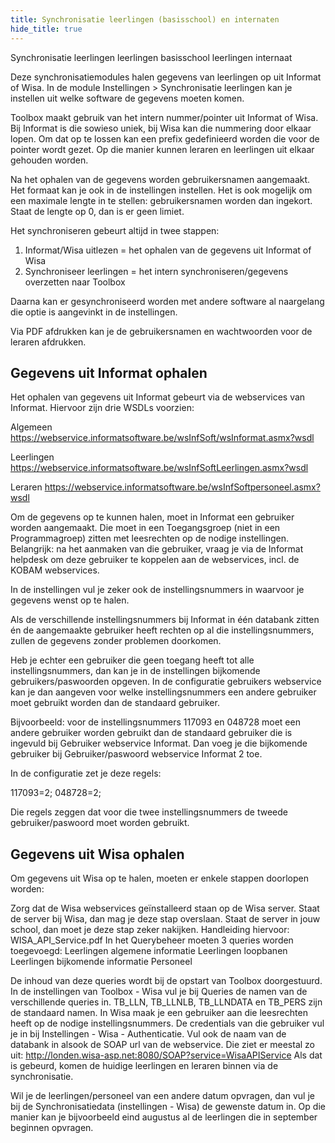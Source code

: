 ```yaml
---
title: Synchronisatie leerlingen (basisschool) en internaten
hide_title: true
---
```

<ImageTitle img="leerlingen.png">Synchronisatie leerlingen</ImageTitle>
<ImageTitle img="basisschool.png">leerlingen basisschool</ImageTitle>
<ImageTitle img="internaat.png">leerlingen internaat</ImageTitle>

Deze synchronisatiemodules halen gegevens van leerlingen op uit Informat of Wisa. In de module Instellingen > Synchronisatie leerlingen kan je instellen uit welke software de gegevens moeten komen.

Toolbox maakt gebruik van het intern nummer/pointer uit Informat of Wisa. Bij Informat is die sowieso uniek, bij Wisa kan die nummering door elkaar lopen. Om dat op te lossen kan een prefix gedefinieerd worden die voor de pointer wordt gezet. Op die manier kunnen leraren en leerlingen uit elkaar gehouden worden.

Na het ophalen van de gegevens worden gebruikersnamen aangemaakt. Het formaat kan je ook in de instellingen instellen. Het is ook mogelijk om een maximale lengte in te stellen: gebruikersnamen worden dan ingekort. Staat de lengte op 0, dan is er geen limiet.

Het synchroniseren gebeurt altijd in twee stappen: 

1. Informat/Wisa uitlezen = het ophalen van de gegevens uit Informat of Wisa
2. Synchroniseer leerlingen = het intern synchroniseren/gegevens overzetten naar Toolbox

Daarna kan er gesynchroniseerd worden met andere software al naargelang die optie is aangevinkt in de instellingen.

Via PDF afdrukken kan je de gebruikersnamen en wachtwoorden voor de leraren afdrukken. 


## Gegevens uit Informat ophalen
Het ophalen van gegevens uit Informat gebeurt via de webservices van Informat. Hiervoor zijn drie WSDLs voorzien:

Algemeen
https://webservice.informatsoftware.be/wsInfSoft/wsInformat.asmx?wsdl 

Leerlingen
https://webservice.informatsoftware.be/wsInfSoftLeerlingen.asmx?wsdl 

Leraren
https://webservice.informatsoftware.be/wsInfSoftpersoneel.asmx?wsdl

Om de gegevens op te kunnen halen, moet in Informat een gebruiker worden aangemaakt. Die moet in een Toegangsgroep (niet in een Programmagroep) zitten met leesrechten op de nodige instellingen.
Belangrijk: na het aanmaken van die gebruiker, vraag je via de Informat helpdesk om deze gebruiker te koppelen aan de webservices, incl. de KOBAM webservices.

In de instellingen vul je zeker ook de instellingsnummers in waarvoor je gegevens wenst op te halen.

Als de verschillende instellingsnummers bij Informat in één databank zitten én de aangemaakte gebruiker heeft rechten op al die instellingsnummers, zullen de gegevens zonder problemen doorkomen.

Heb je echter een gebruiker die geen toegang heeft tot alle instellingsnummers, dan kan je in de instellingen bijkomende gebruikers/paswoorden opgeven. In de configuratie gebruikers webservice kan je dan aangeven voor welke instellingsnummers een andere gebruiker moet gebruikt worden dan de standaard gebruiker.

Bijvoorbeeld: voor de instellingsnummers 117093 en 048728 moet een andere gebruiker worden gebruikt dan de standaard gebruiker die is ingevuld bij Gebruiker webservice Informat. Dan voeg je die bijkomende gebruiker bij Gebruiker/paswoord webservice Informat 2 toe.

In de configuratie zet je deze regels:

117093=2;
048728=2;

Die regels zeggen dat voor die twee instellingsnummers de tweede gebruiker/paswoord moet worden gebruikt.


## Gegevens uit Wisa ophalen

Om gegevens uit Wisa op te halen, moeten er enkele stappen doorlopen worden:

Zorg dat de Wisa webservices geïnstalleerd staan op de Wisa server. Staat de server bij Wisa, dan mag je deze stap overslaan. Staat de server in jouw school, dan moet je deze stap zeker nakijken.
Handleiding hiervoor: WISA_API_Service.pdf
In het Querybeheer moeten 3 queries worden toegevoegd:
Leerlingen algemene informatie
Leerlingen loopbanen
Leerlingen bijkomende informatie
Personeel

De inhoud van deze queries wordt bij de opstart van Toolbox doorgestuurd.
In de instellingen van Toolbox - Wisa vul je bij Queries de namen van de verschillende queries in. TB_LLN, TB_LLNLB, TB_LLNDATA en TB_PERS zijn de standaard namen.
In Wisa maak je een gebruiker aan die leesrechten heeft op de nodige instellingsnummers. De credentials van die gebruiker vul je in bij Instellingen - Wisa - Authenticatie.
Vul ook de naam van de databank in alsook de SOAP url van de webservice. Die ziet er meestal zo uit: http://londen.wisa-asp.net:8080/SOAP?service=WisaAPIService
Als dat is gebeurd, komen de huidige leerlingen en leraren binnen via de synchronisatie.

Wil je de leerlingen/personeel van een andere datum opvragen, dan vul je bij de Synchronisatiedata (instellingen - Wisa) de gewenste datum in. Op die manier kan je bijvoorbeeld eind augustus al de leerlingen die in september beginnen opvragen.

